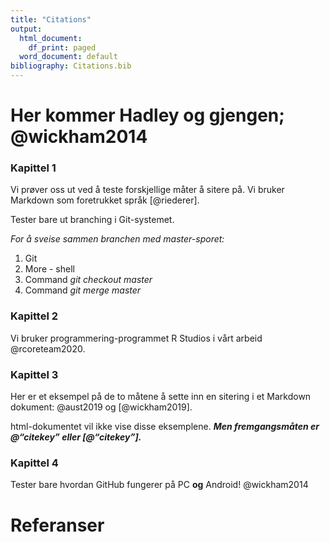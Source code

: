 ```yaml
---
title: "Citations"
output:
  html_document:
    df_print: paged
  word_document: default
bibliography: Citations.bib
---
```



# Her kommer Hadley og gjengen; @wickham2014

### Kapittel 1

Vi prøver oss ut ved å teste forskjellige måter å sitere på. 
Vi bruker Markdown som foretrukket språk [@riederer].

Tester bare ut branching i Git-systemet. 

*For å sveise sammen branchen med master-sporet:*

1. Git
1. More - shell
1. Command *git checkout master*
1. Command *git merge master*

### Kapittel 2

Vi bruker programmering-programmet R Studios i vårt arbeid @rcoreteam2020.

### Kapittel 3

Her er et eksempel på de to måtene å sette inn en sitering i et Markdown dokument: @aust2019 og [@wickham2019]. 

html-dokumentet vil ikke vise disse eksemplene.
***Men fremgangsmåten er @"citekey" eller [@"citekey"].***


### Kapittel 4

Tester bare hvordan GitHub fungerer på PC **og** Android! @wickham2014

# Referanser

